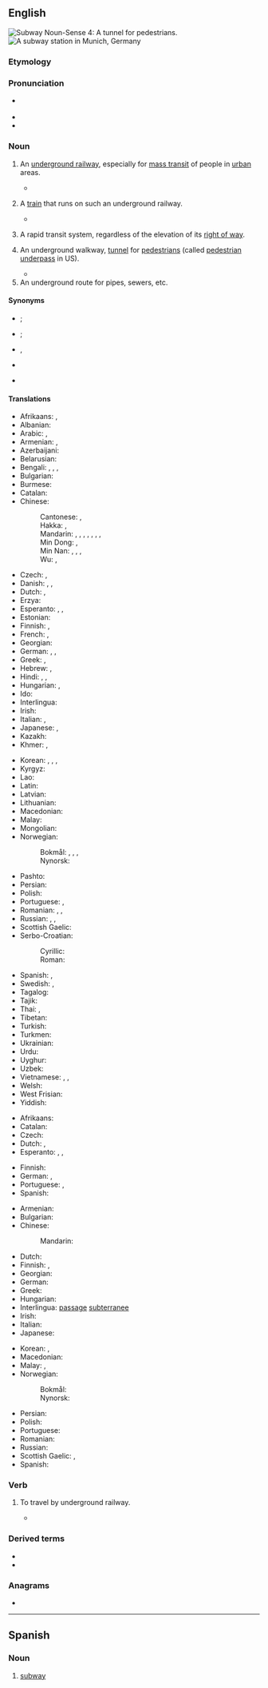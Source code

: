==English==
{{wikipedia|dab=subway}}
[[File:Tunnel connecting Red and Blue Subway Train Lines.JPG|thumb|'''Subway''' Noun-Sense 4:<br>A tunnel for pedestrians.]]
[[Image:Munich subway station Westfriedhof.jpg|thumb|right|A subway station in Munich, Germany]]

===Etymology===
{{prefix|en|sub|way}}

===Pronunciation===
* {{a|UK|US}} {{IPA|en|/ˈsʌbˌweɪ/|[ˈsʌbˌweɪ̯]}}
* {{audio|en|en-us-subway.ogg|Audio (US)}}
* {{rhymes|en|ʌbweɪ|s=2}}

===Noun===
{{en-noun}}

# {{lb|en|North America|Scotland|South Africa}} An [[underground railway]], especially for [[mass transit]] of people in [[urban]] areas. {{topics|en|Rail transportation}}
#* {{quote-book|en|year=2012|author=Andrew Martin|title=Underground Overground: A passenger's history of the Tube|publisher=Profile Books, {{ISBN|978-1846684777}}|page=98|text=In 1884 Greathead was part of a syndicate that obtained powers for another '''subway''' - 'The City of London & Southwark Subway'. The term ''''subway'''' sounded more sophisticated than 'underground railway', which was associated with the sulphurous [[Metropolitan]], and it would be adopted by New York for its own electric metro when work started on that in 1904.}}
# {{lb|en|North America|Scotland|South Africa}} A [[train]] that runs on such an underground railway.
#* {{quote-journal|en
|date=April 29 1981|title=And Only Sixty Cents|author=Russel Baker|journal=The New York Times|passage=Just before you leave, the '''subway''' comes. You get on. It stops at the next station.
|url=https://www.nytimes.com/1981/04/29/opinion/observer-and-only-sixty-cents.html?searchResultPosition=3}}
# {{lb|en|US}} A rapid transit system, regardless of the elevation of its [[right of way]].
# {{lb|en|British}} An underground walkway, [[tunnel]] for [[pedestrian]]s (called [[pedestrian underpass]] in US).
#* {{quote-journal|en|date=2021 December 29|author=Stephen Roberts|title=Stories and facts behind railway plaques: Didcot (1932)|journal=RAIL|issue=947|page=60|text=Heading beneath the tracks via the '''subway''' to the immediate north of the station takes us to the Didcot Railway Centre.}}
# An underground route for pipes, sewers, etc.

====Synonyms====
{{sense|underground railway}}
* {{l|en|metro}}; {{l|en|Métro}} {{q|Paris}}
* {{l|en|tube}}; {{l|en|Tube}} {{q|London}}
* {{l|en|underground}}, {{l|en|underground railway}}
{{sense|rapid transit system}}
* {{l|en|rapid transit}}
{{sense|underground walkway}}
* {{l|en|underpass}}

====Translations====
{{trans-top|underground railway}}
* Afrikaans: {{t|af|moltrein}}, {{t|af|moltreinspoor}}
* Albanian: {{t+|sq|metro|f}}
* Arabic: {{t|ar|مِتْرُو|m}}, {{t|ar|مِتْرُو|m|tr=metro}}
* Armenian: {{t+|hy|մետրո}}, {{t+|hy|մետրոպոլիտեն}}
* Azerbaijani: {{t+|az|metro}}
* Belarusian: {{t|be|метро́|n}}
* Bengali: {{t|bn|মেট্রো}}, {{t|bn|আন্ডারগ্রাউন্ড|tr=anḍargraunḍ}}, {{t|bn|সাবওয়ে}}, {{t|bn|দ্রুত পরিবহণ}}
* Bulgarian: {{t|bg|метро́|n}}
* Burmese: {{t|my|မြေအောက်မီးရထား}}
* Catalan: {{t+|ca|metro|m}}
* Chinese:
*: Cantonese: {{t|yue|地鐵|sc=Hani}}, {{t|yue|地铁|tr=dei6 tit3|sc=Hani}}
*: Hakka: {{t|hak|捷運}}, {{t|hak|捷运|tr=chhia̍p-yun}}
*: Mandarin: {{t+|cmn|地鐵|sc=Hani}}, {{t+|cmn|地铁|tr=dìtiě|sc=Hani}}, {{t|cmn|地下鐵路|sc=Hani}}, {{t|cmn|地下铁路|tr=dìxià tiělù|sc=Hani}}, {{t+|cmn|捷運}}, {{t+|cmn|捷运|tr=jiéyùn}} {{qualifier|Taiwan}}, {{t+|cmn|地下鐵}}, {{t+|cmn|地下铁|tr=dìxiàtiě}} {{qualifier|Taiwan}}
*: Min Dong: {{t|cdo|地鐵}}, {{t|cdo|地铁|tr=dê-tiék}}
*: Min Nan: {{t+|nan|地下鐵}}, {{t|nan|地下铁|tr=tē-hā-thih}}, {{t|nan|地鐵}}, {{t|nan|地铁|tr=tē-thih}}
*: Wu: {{t|wuu|地鐵}}, {{t|wuu|地铁|tr=di thiq}}
* Czech: {{t+|cs|metro|n}}, {{t|cs|podzemní dráha|f}}
* Danish: {{t+|da|metro|c}}, {{t|da|undergrundsbane|c}}, {{t|da|tunnelbane|c}}
* Dutch: {{t+|nl|metro|m}}, {{t+|nl|ondergrondse|f}}
* Erzya: {{t|myv|модалкс}}
* Esperanto: {{t|eo|metroo}}, {{t|eo|S-fervojo}}, {{t|eo|subtera fervojo}}
* Estonian: {{t+|et|metroo}}
* Finnish: {{t+|fi|metro}}, {{t+|fi|maanalainen}}
* French: {{t+|fr|métro|m}}, {{t+|fr|métropolitain|m}}
* Georgian: {{t+|ka|მეტრო}}
* German: {{t+|de|U-Bahn|f}}, {{t|de|Metro|f}}, {{t+|de|Untergrundbahn|f}}
* Greek: {{t+|el|μετρό}}, {{t+|el|υπόγειος|m}}
* Hebrew: {{t|he|מֶטְרוֹ|m|tr=metró}}, {{t+|he|רַכֶּבֶת תַּחְתִּית|f}}
* Hindi: {{t|hi|भूमिगत रेल|f}}, {{t|hi|मीट्रो}}, {{t|hi|मेट्रो|f}}
* Hungarian: {{t+|hu|metró}}, {{t+|hu|földalatti}} {{qualifier|underground only}}
* Ido: {{t+|io|metropoliteno}}
* Interlingua: {{t|ia|metro}}
* Irish: {{t|ga|traein faoi thalamh|f}}
* Italian: {{t|it|metrò|m|f}}, {{t+|it|metropolitana|f}}
* Japanese: {{t+|ja|地下鉄|tr=ちかてつ, chikatetsu}}, {{t+|ja|メトロ|tr=metoro}}
* Kazakh: {{t+|kk|метро}}
* Khmer: {{t|km|ម៉េត្រូ}}, {{t|km|ផ្លូវក្រោមដី}}
{{trans-mid}}
* Korean: {{t+|ko|지하철(地下鐵)}}, {{t+|ko|전철(電鐵)}}, {{t|ko|도시철도(都市鐵道)}}, {{t|ko|메트로}}
* Kyrgyz: {{t|ky|метро}}
* Lao: {{t|lo|ລົດໄຟໃຕ້ດິນ}}
* Latin: {{t|la| ferrivia metropolitana|f}}
* Latvian: {{t|lv|metro}}
* Lithuanian: {{t|lt|metro}}
* Macedonian: {{t|mk|метро́|n}}
* Malay: {{t|ms|kereta api bawah tanah}}
* Mongolian: {{t+|mn|метро}}
* Norwegian:
*: Bokmål: {{t|nb|tunnelbane|m}}, {{t|nb|T-bane|m}}, {{t+|nb|metro|c}}, {{t|nb|undergrunnsbane|m}}
*: Nynorsk: {{t|nn|tunnelbane|m}}
* Pashto: {{t|ps|مېترو|f|tr=metró}}
* Persian: {{t+|fa|مترو|tr=metro|sc=fa-Arab}}
* Polish: {{t+|pl|metro|n}}
* Portuguese: {{t+|pt|metro|m}} {{qualifier|Portugal}}, {{t+|pt|metrô|m}} {{qualifier|Brazil}}
* Romanian: {{t+|ro|metrou|n}}, {{t+|ro|metro|n}}, {{t+|ro|metropolitan|n}}
* Russian: {{t+|ru|метро́|n}}, {{t+|ru|метрополите́н|m|tr=metropolitɛ́n}}, {{t+|ru|подзе́мка|n}}
* Scottish Gaelic: {{t|gd|fo-rèile|f}}
* Serbo-Croatian:
*: Cyrillic: {{t|sh|мѐтро̄|n}}
*: Roman: {{t+|sh|mètrō|n}}
* Spanish: {{t+|es|metro|m}}, {{t+|es|subte|m}} {{qualifier|Argentina}}
* Swedish: {{t+|sv|tunnelbana|c}}, {{t+|sv|T-bana|c}}
* Tagalog: {{t+|tl|metro}}
* Tajik: {{t+|tg|метро}}
* Thai: {{t|th|รถไฟใต้ดิน}}, {{t|th|เมโทร}}
* Tibetan: {{t|bo|ས་འོག་ལྕགས་ལམ}}
* Turkish: {{t+|tr|metro}}
* Turkmen: {{t|tk|metro}}
* Ukrainian: {{t|uk|метро́|n}}
* Urdu: {{t|ur|میٹرو|tr=meṭro}}
* Uyghur: {{t|ug|مېترو}}
* Uzbek: {{t+|uz|metro}}
* Vietnamese: {{t|vi|xe điện ngầm}}, {{t|vi|tàu điện ngầm}}, {{t|vi|mê-tơ-rô}}
* Welsh: {{t|cy|rheilffordd danddaearol|f}}
* West Frisian: {{t|fy|metro}}
* Yiddish: {{t|yi|מעטראָ|m}}
{{trans-bottom}}

{{trans-top|train of underground railway}}
* Afrikaans: {{t|af|moltrein}}
* Catalan: {{t+|ca|metro|m}}
* Czech: {{t+|cs|metro}}
* Dutch: {{t+|nl|metro|m}}, {{t+|nl|metrostel|n}}
* Esperanto: {{t|eo|metroo}}, {{t|eo|S-trajno}}, {{t|eo|subtrajno}}
{{trans-mid}}
* Finnish: {{t+|fi|metrojuna}}
* German: {{t+|de|U-Bahn|f}}, {{t+|de|Untergrundbahn|f}}
* Portuguese: {{qualifier|Brazil}} {{t+|pt|metrô|m}}, {{qualifier|Portugal}} {{t+|pt|metro|m}}
* Spanish: {{t+|es|metro|m}}
{{trans-bottom}}

{{trans-top|underground walkway}}
* Armenian: {{t+|hy|գետնանցում}}
* Bulgarian: {{t+|bg|подлез|m}}
* Chinese:
*: Mandarin: {{t+|cmn|地下道|tr=dìxiàdào}}
* Dutch: {{t|nl|voetgangerstunnel|m}}
* Finnish: {{t|fi|jalankulkutunneli}}, {{t+|fi|alikäytävä}}
* Georgian: {{t|ka|მიწისქვეშა გადასასვლელი}}
* German: {{t+|de|Unterführung|f}}
* Greek: {{t|el|υπόγεια διάβαση πεζών|f}}
* Hungarian: {{t+|hu|aluljáró}}
* Interlingua: [[passage]] [[subterranee]]
* Irish: {{t|ga|íosbhealach|m}}
* Italian: {{t+|it|sottopasso|m}}
* Japanese: {{t+|ja|地下道|tr=ちかどう, chikadō|sc=Jpan}}
{{trans-mid}}
* Korean: {{t+|ko|지하도(地下道)}}, {{t|ko|토끼굴}}
* Macedonian: {{t|mk|подземен премин|m|sc=Cyrl}}
* Malay: {{t|ms|jalan bawah tanah}}, {{t|ms|jabanah}}
* Norwegian:
*: Bokmål: {{t|nb|gangtunnel|m}}
*: Nynorsk: {{t|nb|gangtunnel|m}}
* Persian: {{t+|fa|زیرگذر|tr=zirgozar}}
* Polish: {{t+|pl|przejście podziemne|n}}
* Portuguese: {{t|pt|[[passagem]] [[subterrânea]]|f}}
* Romanian: {{t|ro|[[pasaj]] [[subteran]]|n}}
* Russian: {{t|ru|[[подзе́мный]] [[перехо́д]]|m}}
* Scottish Gaelic: {{t|gd|fo-shlighe|f}}, {{t|gd|fo-rathad|m}}
* Spanish: {{t|es|paso subterráneo|m}}
{{trans-bottom}}

===Verb===
{{en-verb}}

# {{lb|en|intransitive|US|informal}} To travel by underground railway.
#* {{quote-journal|en|date=February 13, 2008|author=Melissa Clark|title=From Paris, With Hustle|work=New York Times|url=http://www.nytimes.com/2008/02/13/dining/13appetite.html
|passage=I suppose I could have '''subwayed''' around town in search of froufrou French pastry shops.}}

===Derived terms===
* {{l|en|subway car}}
* {{l|en|subwayer}}

===Anagrams===
* {{anagrams|en|a=absuwy|busway}}

----

==Spanish==

===Noun===
{{es-noun|m|subways|pl2=subway}}

# [[#English|subway]]

{{C|es|Rail transportation}}